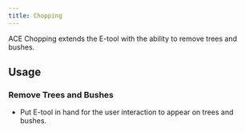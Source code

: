 ```yaml
---
title: Chopping
---
```



<Integrated
  title="Tree Removal Action"
  author="Kex"
/>

ACE Chopping extends the E-tool with the ability to remove trees and bushes. 

## Usage

### Remove Trees and Bushes

- Put E-tool in hand for the user interaction to appear on trees and bushes.